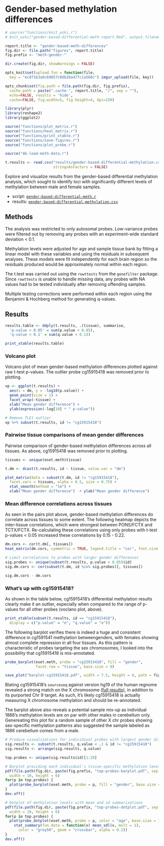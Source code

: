 # Gender-based methylation differences

```r
# source("functions/knit_wiki.r")
# knit_wiki("gender-based-differential-meth-report.Rmd", output.filename = "Gender-based methylation differences")

report.title <- "gender-based-meth-differences"
fig.dir <- file.path("figures", report.title)
fig.prefix <- "meth-gender-"

dir.create(fig.dir, showWarnings = FALSE)

opts_knit$set(upload.fun = function(file, 
  key = "ec071b3a0c69857c0db26a477c1a568c") imgur_upload(file, key))

opts_chunk$set(fig.path = file.path(fig.dir, fig.prefix),
  cache.path = paste(".cache-", report.title, "/", sep = ""),
  echo=FALSE, results = 'hide',
  cache=FALSE, fig.width=5, fig.height=4, dpi=150)


```

```r
library(plyr)
library(reshape2)
library(ggplot2)

source("functions/plot_matrix.r")
source("functions/heat_matrix.r")
source("functions/print_xtable.r")
source("functions/save-figures.r")
source("functions/plot_probe.r")
```

```r
source("4b-load-meth-data.r")

t.results <- read.csv("results/gender-based-differential-methylation.csv",
                      stringsAsFactors = FALSE)
```

Explore and visualize results from the gender-based differential methylation analysis, which sought to identify loci with significantly different levels of methylation between male and female samples.

* script: [`gender-based-differential-meth.r`](https://github.com/aaronwolen/gibbs-brain-project/blob/master/gender-based-differential-meth.r)
* results: [`gender-based-differential-methylation.csv`](https://github.com/aaronwolen/gibbs-brain-project/blob/master/results/gender-based-differential-methylation.csv)

## Methods
The analysis was restricted to only autosomal probes. Low-variance probes were filtered out by removing any probes with an experiment-wide standard deviation < 0.1. 

Methylation levels were adjusted for age and sample tissue bank by fitting a linear model with these variables and using the residuals in subsequent analyses. These models were fit independently for each brain region so the residuals produced would be approximately normal within each region. 

The t.test was carried out using the `rowttests` from the `genefilter` package. Since `rowttests` is unable to handle missing data, any probes with NA values had to be tested individually after removing offending samples.

Multiple testing corrections were performed within each region using the Benjamini & Hochberg method for generating q-values.

## Results

```r
results.table <- ddply(t.results, .(tissue), summarise, 
  'p-value < 0.05' = sum(p.value < 0.05),
  'q-value < 0.1' = sum(q.value < 0.1))

print_xtable(results.table)
```

### Volcano plot
Volcano plot of mean gender-based methylation differences plotted against raw t-test p-values. The outlier probe cg15915418 was removed prior to plotting. 

```r
vp <- ggplot(t.results) +
  aes(x = dm, y = -log10(p.value)) +
  geom_point(size = 1) +
  facet_wrap(~tissue) +
  xlab("Mean gender difference") + 
  ylab(expression(-log[10] * " p-value"))

# Remove TLE1 outlier
vp %+% subset(t.results, id != "cg15915418")
```


### Pairwise tissue comparisons of mean gender differences
Pairwise comparison of gender-based methylation differences across all tissues. As above, cg15915418 was removed prior to plotting. 

```r
tissues <- unique(eset.meth$tissue)

t.dm <- dcast(t.results, id ~ tissue, value.var = "dm")

plot_matrix(data = subset(t.dm, id != "cg15915418"), 
  facet.vars = tissues, alpha = 0.5, size = 0.75) + 
  stat_smooth(method = "lm") + 
  xlab("Mean gender difference")  + ylab("Mean gender difference")
```

### Mean difference correlations across tissues

As seen in the pairs plot above, gender-based methylation differences do correlate across tissues to some extent. The following heatmap depicts the inter-tissue correlations, which were strongest between PONS/FCTX and TCTX/FCTX. Re-calculating these correlations using only probes with t-test p-values < 0.05 increased these correlations by 0.15 - 0.22. 

```r

dm.cors <- cor(t.dm[, tissues])
heat_matrix(dm.cors, symmetric = TRUE, legend.title = "cor", font.size = 3)

# Limit correlations to probes with larger gender differences
sig.probes <- unique(subset(t.results, p.value < 0.05)$id)
sig.dm.cors <- cor(subset(t.dm, id %in% sig.probes)[, tissues])

sig.dm.cors - dm.cors
```

### What's up with cg15915418?

As shown in the table below, cg15915418's differential methylation results clearly make it an outlier, especially when compared to the range of p-values for all other probes (voclano plot, above).
```r
print_xtable(subset(t.results, id == "cg15915418"),
  display = c("p.value" = "e", "q.value" = "e"))
```

The following barplot verifies there is indeed a huge and consistent difference in cg1591541 methylation betweengenders, with females showing almost complete repression in all four tissues. As this pattern is characteristic of probes targeting the sex chromosomes, I looked into the possibility that cg15915418 is mis-annotated.  
```r

probe_barplot(eset.meth, probe = "cg15915418", fill = "gender", 
              facet.row = "tissue", base.size = 8)

save_plot("barplot-cg15915418.pdf", width = 7.5, height = 4, path = fig.dir)
```

Blating cg15915418's `sourceseq` against version hg19 of the human regnome revealed a strong match on the X chromosome ([full results](http://genome.ucsc.edu/cgi-bin/hgc?o=64627510&g=htcUserAli&i=../trash/hgSs/hgSs_genome_47ba_dabb20.pslx+..%2Ftrash%2FhgSs%2FhgSs_genome_47ba_dabb20.fa+YourSeq&c=chrX&l=64627510&r=64627560&db=hg19&hgsid=284541277)), in addition to its purported Chr 9 target. As such, it's likely cg15915418 is actually measuring X chromosome methylation and should be re-annotated. 

The barplot above also reveals a potential sample mix-up as individual 1886's methylation levels are on par with other males in cerebellum only. Genereating this plot for a random sample of other X chr probes showing sex-specific methylation patterns also suggested the sample labeled as 1886 cerebellum comes from a male. 

```r

# Produce visualizations for individiual probes with largest gender differences
sig.results <- subset(t.results, q.value < .1 & id != "cg15915418")
sig.results <- arrange(sig.results, q.value)

top.probes <- unique(sig.results$id)[1:20]

# Barplot providing each individual's tissue-specific methylation level
pdf(file.path(fig.dir, paste(fig.prefix, "top-probes-barplot.pdf", sep = "")), 
  width = 10, height = 6)
for(p in top.probes) {
  plot(probe_barplot(eset.meth, probe = p, fill = "gender", base.size = 8))
}
dev.off()

# Dotplot of methylation levels with mean and sd summarizations
pdf(file.path(fig.dir, paste(fig.prefix, "top-probes-dotplot.pdf", sep = "")),
  width = 10, height = 6)
for(p in top.probes) {
  plot(probe_dotplot(eset.meth, probe = p, color = "age", base.size = 12) +
    stat_summary(fun.data = function(x) mean_sdl(x, mult = 1), 
      color = "grey50", geom = "crossbar", alpha = 0.2))
}
dev.off()
```